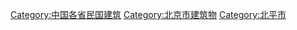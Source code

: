 [[Category:中国各省民国建筑|Category:中国各省民国建筑]]
[[Category:北京市建筑物|Category:北京市建筑物]]
[[Category:北平市|Category:北平市]]